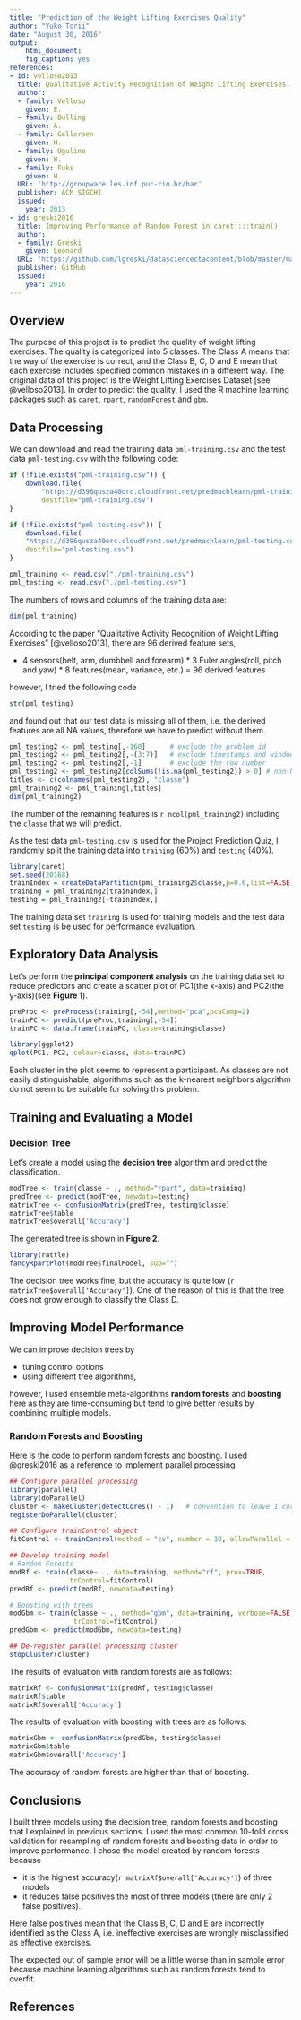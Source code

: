 ```yaml
---
title: "Prediction of the Weight Lifting Exercises Quality"
author: "Yuko Torii"
date: "August 30, 2016"
output:
    html_document: 
    fig_caption: yes        
references:
- id: velloso2013
  title: Qualitative Activity Recognition of Weight Lifting Exercises. Proceedings of 4th International Conference in Cooperation with SIGCHI (Augmented Human '13)
  author: 
  - family: Velloso
    given: E.
  - family: Bulling
    given: A.
  - family: Gellersen
    given: H.
  - family: Ugulino
    given: W.
  - family: Fuks
    given: H.
  URL: 'http://groupware.les.inf.puc-rio.br/har'
  publisher: ACM SIGCHI
  issued:
    year: 2013
- id: greski2016
  title: Improving Performance of Random Forest in caret::::train()
  author: 
  - family: Greski
    given: Leonard
  URL: 'https://github.com/lgreski/datasciencectacontent/blob/master/markdown/pml-randomForestPerformance.md'
  publisher: GitHub
  issued:
    year: 2016
---
```


## Overview
The purpose of this project is to predict the quality of weight lifting exercises.
The quality is categorized into 5 classes. The Class A means that the way of the exercise is correct, and the Class B, C, D and E mean that each exercise includes specified common mistakes in a different way.
The original data of this project is the Weight Lifting Exercises Dataset [see @velloso2013].
In order to predict the quality, I used the R machine learning packages such as `caret`, `rpart`, `randomForest` and `gbm`.

## Data Processing
We can download and read the training data `pml-training.csv` and the test data `pml-testing.csv` with the following code:

```r
if (!file.exists("pml-training.csv")) {
    download.file(
        "https://d396qusza40orc.cloudfront.net/predmachlearn/pml-training.csv",
        destfile="pml-training.csv")
}

if (!file.exists("pml-testing.csv")) {
    download.file(
    "https://d396qusza40orc.cloudfront.net/predmachlearn/pml-testing.csv",
    destfile="pml-testing.csv")
}

pml_training <- read.csv("./pml-training.csv")
pml_testing <- read.csv("./pml-testing.csv")
```

The numbers of rows and columns of the training data are: 

```r
dim(pml_training)
```

According to the paper "Qualitative Activity Recognition of Weight Lifting Exercises" [@velloso2013], there are 96 derived feature sets,

* 4 sensors(belt, arm, dumbbell and forearm) * 3 Euler angles(roll, pitch and yaw) * 8 features(mean, variance, etc.) = 96 derived features

however, I tried the following code 

```r
str(pml_testing)
```

and found out that our test data is missing all of them, i.e. the derived features are all NA values, therefore we have to predict without them.

```r
pml_testing2 <- pml_testing[,-160]      # exclude the problem_id
pml_testing2 <- pml_testing2[,-(3:7)]   # exclude timestamps and windows
pml_testing2 <- pml_testing2[,-1]       # exclude the row number
pml_testing2 <- pml_testing2[colSums(!is.na(pml_testing2)) > 0] # non-NA only
titles <- c(colnames(pml_testing2), "classe")
pml_training2 <- pml_training[,titles]
dim(pml_training2)
```

The number of the remaining features is `r ncol(pml_training2)` including the `classe` that we will predict.

As the test data `pml-testing.csv` is used for the Project Prediction Quiz, I randomly split the training data into `training` (60%) and `testing` (40%).

```r
library(caret)
set.seed(20168)
trainIndex = createDataPartition(pml_training2$classe,p=0.6,list=FALSE)
training = pml_training2[trainIndex,]
testing = pml_training2[-trainIndex,]
```

The training data set `training` is used for training models and the test data set `testing` is be used for performance evaluation.

## Exploratory Data Analysis
Let's perform the **principal component analysis** on the training data set to reduce predictors and create a scatter plot of PC1(the x-axis) and PC2(the y-axis)(see **Figure 1**).

```r
preProc <- preProcess(training[,-54],method="pca",pcaComp=2)
trainPC <- predict(preProc,training[,-54])
trainPC <- data.frame(trainPC, classe=training$classe)

library(ggplot2)
qplot(PC1, PC2, colour=classe, data=trainPC)
```

Each cluster in the plot seems to represent a participant.
As classes are not easily distinguishable, algorithms such as the k-nearest neighbors algorithm do not seem to be suitable for solving this problem.

## Training and Evaluating a Model
### Decision Tree

Let's create a model using the **decision tree** algorithm and predict the classification.

```r
modTree <- train(classe ~ ., method="rpart", data=training)
predTree <- predict(modTree, newdata=testing)
matrixTree <- confusionMatrix(predTree, testing$classe)
matrixTree$table
matrixTree$overall['Accuracy']
```

The generated tree is shown in **Figure 2**.

```r
library(rattle)
fancyRpartPlot(modTree$finalModel, sub="")
```

The decision tree works fine, but the accuracy is quite low (`r matrixTree$overall['Accuracy']`).
One of the reason of this is that the tree does not grow enough to classify the Class D.

## Improving Model Performance

We can improve decision trees by

* tuning control options
* using different tree algorithms,

however, I used ensemble meta-algorithms **random forests** and **boosting** here as they are time-consuming but tend to give better results by combining multiple models.

### Random Forests and Boosting

Here is the code to perform random forests and boosting.
I used @greski2016 as a reference to implement parallel processing.

```r
## Configure parallel processing
library(parallel)
library(doParallel)
cluster <- makeCluster(detectCores() - 1)   # convention to leave 1 core for OS
registerDoParallel(cluster)

## Configure trainControl object
fitControl <- trainControl(method = "cv", number = 10, allowParallel = TRUE)

## Develop training model
# Random Forests
modRf <- train(classe~ ., data=training, method="rf", prox=TRUE, 
               trControl=fitControl)
predRf <- predict(modRf, newdata=testing)

# Boosting with trees
modGbm <- train(classe ~ ., method="gbm", data=training, verbose=FALSE,
                trControl=fitControl)
predGbm <- predict(modGbm, newdata=testing)

## De-register parallel processing cluster
stopCluster(cluster)
```

The results of evaluation with random forests are as follows:

```r
matrixRf <- confusionMatrix(predRf, testing$classe)
matrixRf$table
matrixRf$overall['Accuracy']
```

The results of evaluation with boosting with trees are as follows:

```r
matrixGbm <- confusionMatrix(predGbm, testing$classe)
matrixGbm$table
matrixGbm$overall['Accuracy']
```

The accuracy of random forests are higher than that of boosting.

## Conclusions
I built three models using the decision tree, random forests and boosting that I explained in previous sections.
I used the most common 10-fold cross validation for resampling of random forests and boosting data in order to improve performance.
I chose the model created by random forests because

* it is the highest accuracy(`r matrixRf$overall['Accuracy']`) of three models
* it reduces false positives the most of three models (there are only 2 false positives).

Here false positives mean that the Class B, C, D and E are incorrectly identified as the Class A, i.e. ineffective exercises are wrongly misclassified as effective exercises.

The expected out of sample error will be a little worse than in sample error because machine learning algorithms such as random forests tend to overfit.

## References
